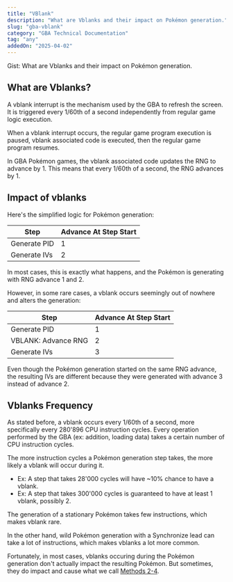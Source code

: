 ```yaml
---
title: "VBlank"
description: "What are Vblanks and their impact on Pokémon generation."
slug: "gba-vblank"
category: "GBA Technical Documentation"
tag: "any"
addedOn: "2025-04-02"
---
```


<Gist>Gist: What are Vblanks and their impact on Pokémon generation.</Gist>

## What are Vblanks?

A vblank interrupt is the mechanism used by the GBA to refresh the screen. It is triggered every 1/60th of a second independently from regular game logic execution.

When a vblank interrupt occurs, the regular game program execution is paused, vblank associated code is executed, then the regular game program resumes.

In GBA Pokémon games, the vblank associated code updates the RNG to advance by 1. This means that every 1/60th of a second, the RNG advances by 1.

## Impact of vblanks

Here's the simplified logic for Pokémon generation:

| Step         | Advance At Step Start |
| ------------ | --------------------- |
| Generate PID | 1                     |
| Generate IVs | 2                     |

In most cases, this is exactly what happens, and the Pokémon is generating with RNG advance 1 and 2.

However, in some rare cases, a vblank occurs seemingly out of nowhere and alters the generation:

| Step                                                  | Advance At Step Start               |
| ----------------------------------------------------- | ----------------------------------- |
| Generate PID                                          | 1                                   |
| <Text color="Green" strong>VBLANK: Advance RNG</Text> | <Text color="Green" strong>2</Text> |
| Generate IVs                                          | <Text color="Red" strong>3</Text>   |

Even though the Pokémon generation started on the same RNG advance, the resulting IVs are different because they were generated with advance 3 instead of advance 2.

## Vblanks Frequency

As stated before, a vblank occurs every 1/60th of a second, more specifically every 280'896 CPU instruction cycles. Every operation performed by the GBA (ex: addition, loading data) takes a certain number of CPU instruction cycles.

The more instruction cycles a Pokémon generation step takes, the more likely a vblank will occur during it.

- Ex: A step that takes 28'000 cycles will have ~10% chance to have a vblank.
- Ex: A step that takes 300'000 cycles is guaranteed to have at least 1 vblank, possibly 2.

The generation of a stationary Pokémon takes few instructions, which makes vblank rare.

In the other hand, wild Pokémon generation with a Synchronize lead can take a lot of instructions, which makes vblanks a lot more common.

Fortunately, in most cases, vblanks occuring during the Pokémon generation don't actually impact the resulting Pokémon. But sometimes, they do impact and cause what we call [Methods 2-4](/gba-methods).
